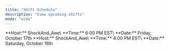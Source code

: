 ```yaml
---
title: "Shift Schedule"
description: "View upcoming shifts"
mode: "wide"
---
```


<Card title="Roleplay Shift" icon="clock" horizontal href="https://discord.com/events/1345804368263385170/1427764341444444391" cta="Register for the shift">
  **Host:** ShockAnd_Awe\
  **Time:** 6:00 PM EST\
  **Date:** Friday, October 17th
</Card>

<Card title="Roleplay Shift" icon="clock" horizontal href="https://discord.com/events/1345804368263385170/1427764824355377333" cta="Register for the shift">
  **Host:** ShockAnd_Awe\
  **Time:** 4:00 PM EST\
  **Date:** Saturday, October 18th
</Card>